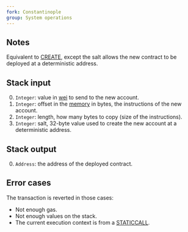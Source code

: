 ```yaml
---
fork: Constantinople
group: System operations
---
```


## Notes

Equivalent to [CREATE](/#F0), except the salt allows the new contract to be deployed at a deterministic address.

## Stack input

0. `Integer`: value in [wei](https://www.investopedia.com/terms/w/wei.asp) to send to the new account.
1. `Integer`: offset in the [memory](/about) in bytes, the instructions of the new account.
2. `Integer`: length, how many bytes to copy (size of the instructions).
3. `Integer`: salt, 32-byte value used to create the new account at a deterministic address.

## Stack output

0. `Address`: the address of the deployed contract.

## Error cases

The transaction is reverted in those cases:
- Not enough gas.
- Not enough values on the stack.
- The current execution context is from a [STATICCALL](/#FA).
